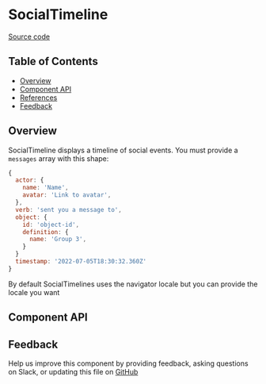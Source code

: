 
# SocialTimeline

[Source code](https://github.com/leemonade/bubbles/tree/main/packages/components/src/informative/SocialTimeline/SocialTimeline.js)

## Table of Contents

<!-- START doctoc generated TOC please keep comment here to allow auto update -->
<!-- DON'T EDIT THIS SECTION, INSTEAD RE-RUN doctoc TO UPDATE -->

- [Overview](#overview)
- [Component API](#component-api)
- [References](#references)
- [Feedback](#feedback)

## Overview

SocialTimeline displays a timeline of social events. You must provide a `messages` array with this shape:

```js
{
  actor: {
    name: 'Name',
    avatar: 'Link to avatar',
  },
  verb: 'sent you a message to',
  object: {
    id: 'object-id',
    definition: {
      name: 'Group 3',
    }
  }
  timestamp: '2022-07-05T18:30:32.360Z'
}
```

By default SocialTimelines uses the navigator locale but you can provide the locale you want

<ThemeProvider>
  <SocialTimeline
    messages={[
      {
        actor: {
          name: 'Nuevo mensaje',
        },
        verb: 'en el chat',
        object: { id: 'id01', definition: { name: 'Grupo Moriscos 4' } },
        timestamp: new Date(new Date(new Date()).setHours(new Date().getHours() - 24)),
      },
      {
        actor: {
          name: 'Josefina',
          avatar:
            'https://s3-alpha-sig.figma.com/img/86f5/00bf/5087006856da2fdf6b83170bc7c6e193?Expires=1658707200&Signature=c40gVblB1b9Jklq8YagxF6Q3o6~x3p-EjSl9fCXZMZZfyA5CU8rbDUNfi69Xp2jKK54Y79DwPaI0-J0qy-7qgWD~GUfCqZ4AR50A20h3n0sgEsUVkZg4Pbbci43TZi36B~fmPBzp4qQHUCL808Ew3gQZ0JiFc-VH3ygW3tcFIYEEN33jHbhdqfYJahQumJHgNDiNqISdzYRQMLujlMMPGshZ6aneF5M9H~4GxkEiQ9B5Vn1cpIu1E0Ho1-~G6RhyDJHU8b~FbnCvGovWoNNJzPsJPoABxBx8n947df-8CXJrncsugglplPfiZmdyrWIlBTvqU8LRXv9UQ-n5JrfQXg__&Key-Pair-Id=APKAINTVSUGEWH5XD5UA',
        },
        verb: 'te ha añadido a la tarea',
        object: { id: 'id01', definition: { name: 'Casas moriscas' } },
        timestamp: new Date(new Date(new Date()).setHours(new Date().getHours() - 72)),
      },
    ]}
    locale="ca"
  />
</ThemeProvider>

## Component API

<Preview>
  <Story id="organisms-informative-socialtimeline--playground" />
</Preview>

<Props of={SocialTimeline} />

## Feedback

Help us improve this component by providing feedback, asking questions on Slack, or updating this file on
[GitHub](https://github.com/leemonade/bubbles/edit/main/packages/components/src/informative/SocialTimeline/SocialTimeline.mdx)
